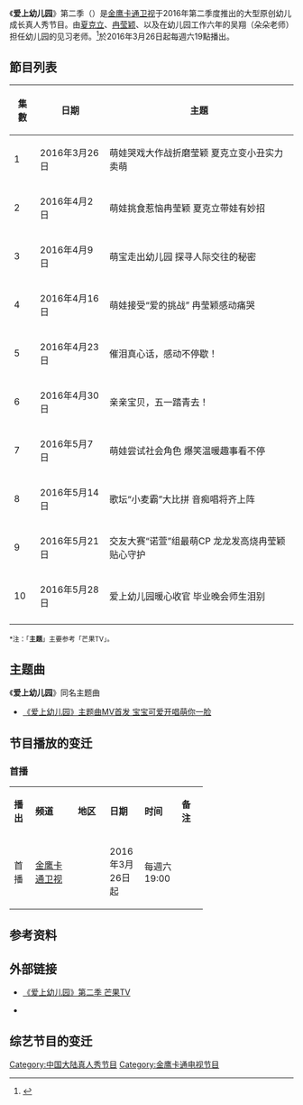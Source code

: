 {{系列节目信息框
| bgcolour             = #FF8000
| show_name            = [[爱上幼儿园|爱上幼儿园]] 
| original_name        = 
| image                = 
| caption              =
| genre                = 幼儿成长[[真人秀|真人秀]]
| format               = 
| developer            =
| season               = 第二季 
| slogan               = 
| writer               =
| general_director     = 雷凡
| director             = 
| creative_director    = 
| presenter            = [[夏克立|夏克立]]、[[冉莹颖|冉莹颖]]
| starring             = 
| voices               = 
| narrated             =
| music_composer       =
| opentheme            =
| theme_song           = 《爱上幼儿园》
| lyricist             = 崔怒
| composer             = 赵佳霖
| singer               = 
| country              = {{CHNML}}
| language             = [[漢語普通話|漢語普通話]]
| num_episodes         = 10集
| list_episodes        =
| executive_producer   = 
| producer             = 李炜
| supervising_producer = 罗岚、李祖仕<br>张翔、孔琦
| location             = 
| cinematography       =
| camera               =
| runtime              = 90分钟（含广告）
| company              = 
| distributor          = 
| channel              = [[金鹰卡通卫视|金鹰卡通卫视]]
| picture_format       = [[标准画质电视|SDTV]] [[576i|576i]]<br />[[高清晰度电视|HDTV]] [[1080i|1080i]]
| audio_format         = [[立體聲|立體聲]]
| first_run            = {{CHNML}} 
| first_aired          = {{start date|2016|03|26}}
| last_aired           = {{end date|2016|05|28}}
| prev_season          = [[爱上幼儿园_(第一季)|爱上幼儿园<br />（第一季）]]<br />2015
| this_season          = '''爱上幼儿园<br />（第二季）'''<br />2016
| next_season          = 
| website              =
| website_title        = 
| production_website   =
}}

《'''爱上幼儿园'''》第二季（{{lang-en|I Love Kindergarten (Season 2)}}）是[[金鹰卡通卫视|金鹰卡通卫视]]于2016年第二季度推出的大型原创幼儿成长真人秀节目。由[[夏克立|夏克立]]、[[冉莹颖|冉莹颖]]、以及在幼儿园工作六年的吴翔（朵朵老师）担任幼儿园的见习老师。<ref>{{cite web |url=http://ent.sina.com.cn/tv/zy/2016-03-28/doc-ifxqswxn6482208.shtml |title=《幼儿园2》夏克立VS冉莹颖教育模式作战 |publisher=新浪娱乐 |date=2016-03-28 |accessdate=2016-03-28 |language=zh-hans |archive-date=2016-04-15 |archive-url=https://web.archive.org/web/20160415211851/http://ent.sina.com.cn/tv/zy/2016-03-28/doc-ifxqswxn6482208.shtml |dead-url=no }}</ref>於2016年3月26日起每週六19點播出。

== 節目列表 ==
{| class="wikitable sortable"
|-
! 集數 !! 日期 !! 主題
|-
|1
|2016年3月26日
|萌娃哭戏大作战折磨莹颖 夏克立变小丑实力卖萌
|-
|2
|2016年4月2日
|萌娃挑食惹恼冉莹颖 夏克立带娃有妙招
|-
|3
|2016年4月9日
|萌宝走出幼儿园 探寻人际交往的秘密
|-
|4
|2016年4月16日
|萌娃接受“爱的挑战” 冉莹颖感动痛哭
|-
|5
|2016年4月23日
|催泪真心话，感动不停歇！
|-
|6
|2016年4月30日
|亲亲宝贝，五一踏青去！
|-
|7
|2016年5月7日
|萌娃尝试社会角色 爆笑温暖趣事看不停
|-
|8
|2016年5月14日
|歌坛“小麦霸”大比拼 音痴唱将齐上阵
|-
|9
|2016年5月21日
|交友大赛“诺萱”组最萌CP 龙龙发高烧冉莹颖贴心守护
|-
|10
|2016年5月28日
|爱上幼儿园暖心收官 毕业晚会师生泪别
|-
|}
<small>*注：「'''主题'''」主要参考「芒果TV」。</small>

== 主题曲 ==
《'''爱上幼儿园'''》同名主题曲
*[http://www.mgtv.com/v/7/292081/c/3165472.html 《爱上幼儿园》主题曲MV首发 宝宝可爱开唱萌你一脸] {{Wayback|url=http://www.mgtv.com/v/7/292081/c/3165472.html |date=20160804172839 }}

== 节目播放的变迁 ==
=== 首播 ===
{| class="wikitable" width="68%" align=center 
|-style="background:#FF8000" align=center
| width="10%" | '''播出''' || width="20%" | '''频道''' || width="15%" | '''地区''' || '''日期''' || '''时间''' || '''备注'''
|-align=center
|rowspan=2|首播 || [[金鹰卡通卫视|金鹰卡通卫视]] ||rowspan=2| {{CHN}} ||2016年3月26日起 ||每週六 19:00 || 
|}

== 参考资料 ==
{{Reflist}}

== 外部链接 ==
*{{zh-cn}}[https://web.archive.org/web/20160416071503/http://www.mgtv.com/v/7/292081/ 《爱上幼儿园》第二季 芒果TV]
*{{zh-cn}}{{sinaweibo|5489837872|《爱上幼儿园》}}

== 综艺节目的变迁 ==
{{電視節目的變遷	
|電視台= {{CHNML}} [[金鹰卡通卫视|金鹰卡通卫视]]
|播放檔次= 每周六 19:00
|節目名稱= 爱上幼儿园 (第二季)<br>（2016年3月26日－2016年5月28日）
|上一節目= 
|下一節目= 
|2播放檔次= [[爱上幼儿园|爱上幼儿园]]系列節目變遷
|2上一節目= [[爱上幼儿园_(第一季)|爱上幼儿园 (第一季)]]<br>（2015年4月18日－2015年6月20日）
|2節目名稱= 爱上幼儿园 (第二季)<br>（2016年3月26日－2016年5月28日）
|2下一節目= 
}}

[[Category:中国大陆真人秀节目|Category:中国大陆真人秀节目]]
[[Category:金鹰卡通电视节目|Category:金鹰卡通电视节目]]